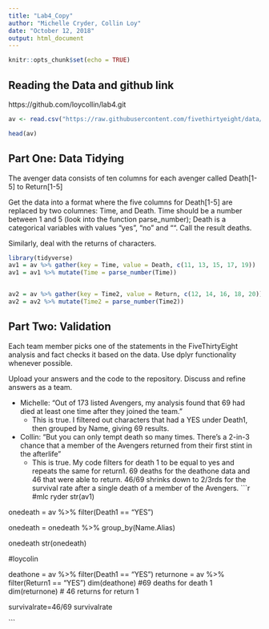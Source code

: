 ```yaml
---
title: "Lab4_Copy"
author: "Michelle Cryder, Collin Loy"
date: "October 12, 2018"
output: html_document
---
```


```r
knitr::opts_chunk$set(echo = TRUE)
```

## Reading the Data and github link

https://github.com/loycollin/lab4.git

```r

av <- read.csv("https://raw.githubusercontent.com/fivethirtyeight/data/master/avengers/avengers.csv", stringsAsFactors = FALSE)

head(av)
```

## Part One: Data Tidying

The avenger data consists of ten columns for each avenger called Death[1-5] to Return[1-5]

Get the data into a format where the five columns for Death[1-5] are replaced by two columnes: Time, and Death. Time should be a number between 1 and 5 (look into the function parse_number); Death is a categorical variables with values "yes", "no" and "". Call the result deaths.

Similarly, deal with the returns of characters.

```r
library(tidyverse)
av1 = av %>% gather(key = Time, value = Death, c(11, 13, 15, 17, 19))
av1 = av1 %>% mutate(Time = parse_number(Time))


av2 = av %>% gather(key = Time2, value = Return, c(12, 14, 16, 18, 20))
av2 = av2 %>% mutate(Time2 = parse_number(Time2))


```

## Part Two: Validation

Each team member picks one of the statements in the FiveThirtyEight analysis and fact checks it based on the data. Use dplyr functionality whenever possible.

Upload your answers and the code to the repository. Discuss and refine answers as a team.

  + Michelle: "Out of 173 listed Avengers, my analysis found that 69 had died at least one time after they joined the team."
      + This is true. I filtered out characters that had a YES under Death1, then grouped by Name, giving 69 results. 
  + Collin: "But you can only tempt death so many times. There’s a 2-in-3 chance that a member of the Avengers returned from their first stint in the afterlife"
    + This is true. My code filters for death 1 to be equal to yes and repeats the same for return1. 69 deaths for the deathone data and 46 that were able to return. 46/69 shrinks down to 2/3rds for the survival rate after a single death of a member of the Avengers.
```r

#mlc ryder
str(av1)

onedeath = av %>% filter(Death1 == "YES") 

onedeath = onedeath %>% group_by(Name.Alias)

onedeath
str(onedeath)

#loycolin\

deathone = av %>% filter(Death1 == "YES")
returnone = av %>% filter(Return1 == "YES")
dim(deathone) #69 deaths for death 1
dim(returnone) # 46 returns for return 1

survivalrate=46/69
survivalrate

```



